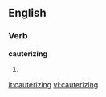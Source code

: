 
==English==

===Verb===
'''cauterizing'''

# {{present participle of|[[cauterize]]}}

[[it:cauterizing]]
[[vi:cauterizing]]